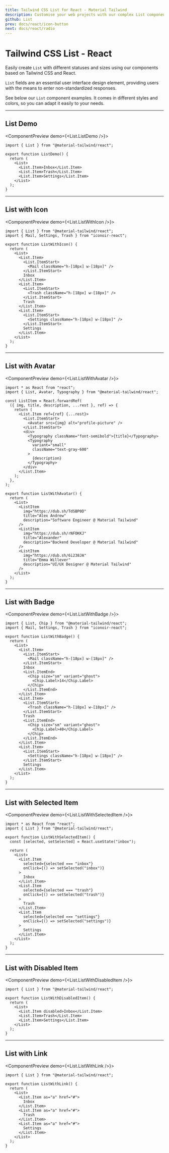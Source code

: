 ```yaml
---
title: Tailwind CSS List for React - Material Tailwind
description: Customise your web projects with our complex List component for Tailwind CSS and React using Material Design guidelines.
github: List
prev: docs/react/icon-button
next: docs/react/radio
---
```


# Tailwind CSS List - React

Easily create `List` with different statuses and sizes using our components based on Tailwind CSS and React.

`List` fields are an essential user interface design element, providing users with the means to enter non-standardized responses.

See below our `List` component examples. It comes in different styles and colors, so you can adapt it easily to your needs.

---

## List Demo

<ComponentPreview demo={<List.ListDemo />}>
```tsx
import { List } from "@material-tailwind/react";

export function ListDemo() {
  return (
    <List>
      <List.Item>Inbox</List.Item>
      <List.Item>Trash</List.Item>
      <List.Item>Settings</List.Item>
    </List>
  );
}
```
</ComponentPreview>

---

## List with Icon

<ComponentPreview demo={<List.ListWithIcon />}>
```tsx
import { List } from "@material-tailwind/react";
import { Mail, Settings, Trash } from "iconoir-react";

export function ListWithIcon() {
  return (
    <List>
      <List.Item>
        <List.ItemStart>
          <Mail className="h-[18px] w-[18px]" />
        </List.ItemStart>
        Inbox
      </List.Item>
      <List.Item>
        <List.ItemStart>
          <Trash className="h-[18px] w-[18px]" />
        </List.ItemStart>
        Trash
      </List.Item>
      <List.Item>
        <List.ItemStart>
          <Settings className="h-[18px] w-[18px]" />
        </List.ItemStart>
        Settings
      </List.Item>
    </List>
  );
}
```
</ComponentPreview>

---

## List with Avatar

<ComponentPreview demo={<List.ListWithAvatar />}>
```tsx
import * as React from "react";
import { List, Avatar, Typography } from "@material-tailwind/react";

const ListItem = React.forwardRef(
  ({ img, title, description, ...rest }, ref) => {
    return (
      <List.Item ref={ref} {...rest}>
        <List.ItemStart>
          <Avatar src={img} alt="profile-picture" />
        </List.ItemStart>
        <div>
          <Typography className="font-semibold">{title}</Typography>
          <Typography
            variant="small"
            className="text-gray-600"
          >
            {description}
          </Typography>
        </div>
      </List.Item>
    );
  },
);

export function ListWithAvatar() {
  return (
    <List>
      <ListItem
        img="https://dub.sh/TdSBP0D"
        title="Alex Andrew"
        description="Software Engineer @ Material Tailwind"
      />
      <ListItem
        img="https://dub.sh/rNFOKKJ"
        title="Alexander"
        description="Backend Developer @ Material Tailwind"
      />
      <ListItem
        img="https://dub.sh/6i238JA"
        title="Emma Willever"
        description="UI/UX Designer @ Material Tailwind"
      />
    </List>
  );
}
```
</ComponentPreview>

---

## List with Badge

<ComponentPreview demo={<List.ListWithBadge />}>
```tsx
import { List, Chip } from "@material-tailwind/react";
import { Mail, Settings, Trash } from "iconoir-react";

export function ListWithBadge() {
  return (
    <List>
      <List.Item>
        <List.ItemStart>
          <Mail className="h-[18px] w-[18px]" />
        </List.ItemStart>
        Inbox
        <List.ItemEnd>
          <Chip size="sm" variant="ghost">
            <Chip.Label>14</Chip.Label>
          </Chip>
        </List.ItemEnd>
      </List.Item>
      <List.Item>
        <List.ItemStart>
          <Trash className="h-[18px] w-[18px]" />
        </List.ItemStart>
        Trash
        <List.ItemEnd>
          <Chip size="sm" variant="ghost">
            <Chip.Label>40</Chip.Label>
          </Chip>
        </List.ItemEnd>
      </List.Item>
      <List.Item>
        <List.ItemStart>
          <Settings className="h-[18px] w-[18px]" />
        </List.ItemStart>
        Settings
      </List.Item>
    </List>
  );
}
```
</ComponentPreview>

---

## List with Selected Item

<ComponentPreview demo={<List.ListWithSelectedItem />}>
```tsx
import * as React from "react";
import { List } from "@material-tailwind/react";

export function ListWithSelectedItem() {
  const [selected, setSelected] = React.useState("inbox");

  return (
    <List>
      <List.Item
        selected={selected === "inbox"}
        onClick={() => setSelected("inbox")}
      >
        Inbox
      </List.Item>
      <List.Item
        selected={selected === "trash"}
        onClick={() => setSelected("trash")}
      >
        Trash
      </List.Item>
      <List.Item
        selected={selected === "settings"}
        onClick={() => setSelected("settings")}
      >
        Settings
      </List.Item>
    </List>
  );
}
```
</ComponentPreview>

---

## List with Disabled Item

<ComponentPreview demo={<List.ListWithDisabledItem />}>
```tsx
import { List } from "@material-tailwind/react";

export function ListWithDisabledItem() {
  return (
    <List>
      <List.Item disabled>Inbox</List.Item>
      <List.Item>Trash</List.Item>
      <List.Item>Settings</List.Item>
    </List>
  );
}
```
</ComponentPreview>

---

## List with Link

<ComponentPreview demo={<List.ListWithLink />}>
```tsx
import { List } from "@material-tailwind/react";

export function ListWithLink() {
  return (
    <List>
      <List.Item as="a" href="#">
        Inbox
      </List.Item>
      <List.Item as="a" href="#">
        Trash
      </List.Item>
      <List.Item as="a" href="#">
        Settings
      </List.Item>
    </List>
  );
}
```
</ComponentPreview>
